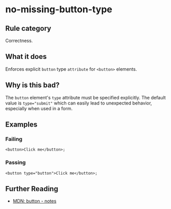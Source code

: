 # no-missing-button-type

## Rule category

Correctness.

## What it does

Enforces explicit `button` type `attribute` for `<button>` elements.

## Why is this bad?

The `button` element's `type` attribute must be specified explicitly. The default value is `type="submit"` which can easily lead to unexpected behavior, especially when used in a form.

## Examples

### Failing

```tsx {1}
<button>Click me</button>;
```

### Passing

```tsx
<button type="button">Click me</button>;
```

## Further Reading

- [MDN: button - notes](https://developer.mozilla.org/en-US/docs/Web/HTML/Element/button#notes)
